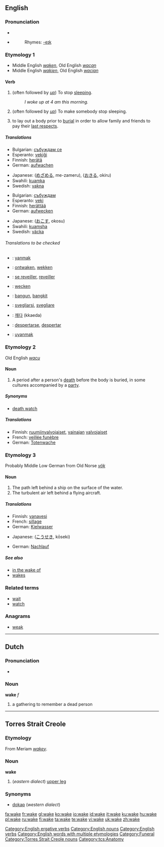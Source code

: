 ==English==

===Pronunciation===
*{{IPA|/'weɪk/}}
*{{audio|en-us-wake.ogg|Audio (US)}}
*:Rhymes: [[Rhymes:English:-eɪk|-eɪk]]

===Etymology 1===
* Middle English ''[[waken]]'', Old English ''[[wacan]]''
* Middle English ''[[wakien]]'', Old English ''[[wacian]]''

====Verb====
{{en-verb|wakes|waking|'''[[woke]] '''or''' [[waked]]'''|'''[[woken]] '''or''' [[waked]]'''}}

# {{intransitive}} (often followed by ''[[up]]'') To stop [[sleep]]ing.
#:''I woke up at 4 am this morning.''
# {{transitive}} (often followed by ''[[up]]'') To make somebody stop sleeping.
# to lay out a body prior to [[burial]] in order to allow family and friends to pay their [[last respects]].
=====Translations=====
{{trans-top|To stop sleeping}}
*Bulgarian: [[събуждам се]]
*Esperanto: [[vekiĝi]]
*Finnish: [[herätä]]
*German: [[aufwachen]]
{{trans-mid}}
*Japanese: {{JAchar|[[目覚める]]}} ([[めざめる]], me-zameru), {{JAchar|[[起きる]]}} ([[おきる]], okiru)
*Swahili: [[kuamka]]
*Swedish: [[vakna]]
{{trans-bottom}}

{{trans-top|To make somebody stop sleeping}}
*Bulgarian: [[събуждам]]
*Esperanto: [[veki]]
*Finnish: [[herättää]]
*German: [[aufwecken]]
{{trans-mid}}
*Japanese: {{JAchar|[[起こす]]}} ([[おこす]], okosu)
*Swahili: [[kuamsha]]
*Swedish: [[väcka]]
{{trans-bottom}}

======Translations to be checked======
{{checktrans}}
{{top}}
*{{ttbc|Crimean Tatar}}: [[yanmak]]
*{{ttbc|Dutch}}: [[ontwaken]], [[wekken]]
*{{ttbc|French}}: [[se reveiller]], [[reveiller]]
*{{ttbc|German}}: [[wecken]]
*{{ttbc|Indonesian}}: [[bangun]], [[bangkit]]
{{mid}}
*{{ttbc|Italian}}: [[svegliarsi]], [[svegliare]]
*{{ttbc|Korean}}: [[깨다]] (kkaeda)
*{{ttbc|Spanish}}: [[despertarse]], [[despertar]]
*{{ttbc|Spanish}}: [[uyanmak]]
{{bottom}}

===Etymology 2===
Old English ''[[wacu]]''

====Noun====
{{en-noun}}

# A period after a person's [[death]] before the body is buried, in some cultures accompanied by a [[party]].

=====Synonyms=====
*[[death watch]]

=====Translations=====
*Finnish: [[ruumiinvalvojaiset]], [[vainajan]] [[valvojaiset]]
*French: [[veillée funèbre]]
*German: [[Totenwache]] {{f}}

===Etymology 3===
Probably Middle Low German from Old Norse ''[[vök]]''

====Noun====
{{en-noun}}

# The path left behind a ship on the surface of the water.
# The turbulent air left behind a flying aircraft.

=====Translations=====
{{trans-top|path left behind a ship on the surface of the water}}
*Finnish: [[vanavesi]]
*French: [[sillage]] {{m}}
*German: [[Kielwasser]] {{n}}
{{trans-mid}}
*Japanese: {{JAchar|[[航跡]]}} ([[こうせき]], kōseki)
{{trans-bottom}}

{{trans-top|turbulent air left behind a flying aircraft}}
*German: [[Nachlauf]] {{m}}
{{trans-mid}}
{{trans-bottom}}

=====See also=====
*[[in the wake of]]
*[[wakes]]

===Related terms===
*[[wait]]
*[[watch]]

===Anagrams===
*[[weak]]

[[Category:English ergative verbs]]
[[Category:English nouns]]
[[Category:English verbs]]
[[Category:English words with multiple etymologies]]
[[Category:Funeral]]

----

==Dutch==

===Pronunciation===
*{{IPA|/'wakə/}}

===Noun===
'''wake''' ''f''

# a gathering to remember a dead person

----

==Torres Strait Creole==

===Etymology===
From Meriam ''[[wakey]]''.

===Noun===
'''wake'''

# (''eastern dialect'') [[upper leg]]

===Synonyms===
*[[dokap]] (''western dialect'')

[[Category:Torres Strait Creole nouns]]
[[Category:tcs:Anatomy]]

[[fa:wake]]
[[fr:wake]]
[[gl:wake]]
[[ko:wake]]
[[io:wake]]
[[id:wake]]
[[it:wake]]
[[ku:wake]]
[[hu:wake]]
[[pl:wake]]
[[ru:wake]]
[[fi:wake]]
[[ta:wake]]
[[te:wake]]
[[vi:wake]]
[[uk:wake]]
[[zh:wake]]